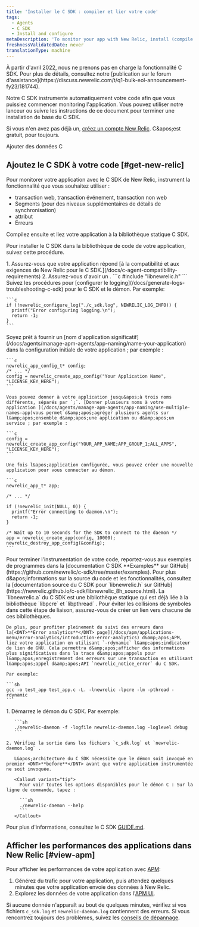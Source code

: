 ```yaml
---
title: 'Installer le C SDK : compiler et lier votre code'
tags:
  - Agents
  - C SDK
  - Install and configure
metaDescription: 'To monitor your app with New Relic, install (compile and link) the New Relic C SDK into your app''s code library.'
freshnessValidatedDate: never
translationType: machine
---
```


<Callout variant="important" title="AVIS DE FIN DE VIE">
  À partir d&apos;avril 2022, nous ne prenons pas en charge la fonctionnalité C SDK. Pour plus de détails, consultez notre [publication sur le forum d&apos;assistance](https://discuss.newrelic.com/t/q1-bulk-eol-announcement-fy23/181744).
</Callout>

Notre C SDK instrumente automatiquement votre code afin que vous puissiez commencer monitoring l&apos;application. Vous pouvez utiliser notre lanceur ou suivre les instructions de ce document pour terminer une installation de base du C SDK.

Si vous n&apos;en avez pas déjà un, [créez un compte New Relic](https://newrelic.com/signup). C&amp;apos;est gratuit, pour toujours.

<ButtonLink role="button" to="https://one.newrelic.com/launcher/nr1-core.settings?pane=eyJuZXJkbGV0SWQiOiJ0dWNzb24ucGxnLWluc3RydW1lbnQtZXZlcnl0aGluZyJ9&cards[0]=eyJuZXJkbGV0SWQiOiJzZXR1cC1uZXJkbGV0cy5zZXR1cC1jLWludGVncmF0aW9uIiwiYWNjb3VudElkIjoyNjQwNDA5fQ==&platform[accountId]=1" variant="primary">
  Ajouter des données C
</ButtonLink>

## Ajoutez le C SDK à votre code [#get-new-relic]

Pour monitorer votre application avec le C SDK de New Relic, instrument la fonctionnalité que vous souhaitez utiliser :

* transaction web, transaction événement, transaction non web
* Segments (pour des niveaux supplémentaires de détails de synchronisation)
* attribut
* Erreurs

Compilez ensuite et liez votre application à la bibliothèque statique C SDK.

Pour installer le C SDK dans la bibliothèque de code de votre application, suivez cette procédure.

<CollapserGroup>
  <Collapser id="requirements" title="1. Vérifiez les exigences.">
    1. Assurez-vous que votre application répond [à la compatibilité et aux exigences de New Relic pour le C SDK.](/docs/c-agent-compatibility-requirements)
    2. Assurez-vous d&apos;avoir un <InlinePopover type="licenseKey" />.
  </Collapser>

  <Collapser id="header-file" title="2. Incluez le fichier d’en-tête fourni.">
    ```c
    #include "libnewrelic.h"
    ```
  </Collapser>

  <Collapser id="logging" title="3. Configurer le logging.">
    Suivez les procédures pour [configurer le logging](/docs/generate-logs-troubleshooting-c-sdk) pour le C SDK et le démon. Par exemple:

    ```c
    if (!newrelic_configure_log("./c_sdk.log", NEWRELIC_LOG_INFO)) {
      printf("Error configuring logging.\n");
      return -1;
    }
    ```
  </Collapser>

  <Collapser id="app-name" title="4. Soyez prêt à fournir un nom d’application significatif.">
    Soyez prêt à fournir un [nom d&apos;application significatif](/docs/agents/manage-apm-agents/app-naming/name-your-application) dans la configuration initiale de votre application ; par exemple :

    ```c
    newrelic_app_config_t* config;
    /* ... */
    config = newrelic_create_app_config("Your Application Name", "LICENSE_KEY_HERE");
    ```

    Vous pouvez donner à votre application jusqu&apos;à trois noms différents, séparés par `;`. [Donner plusieurs noms à votre application ](/docs/agents/manage-apm-agents/app-naming/use-multiple-names-app)vous permet d&amp;apos;agréger plusieurs agents sur l&amp;apos;ensemble d&amp;apos;une application ou d&amp;apos;un service ; par exemple :

    ```c
    config = newrelic_create_app_config("YOUR_APP_NAME;APP_GROUP_1;ALL_APPS", "LICENSE_KEY_HERE");
    ```

    Une fois l&apos;application configurée, vous pouvez créer une nouvelle application pour vous connecter au démon.

    ```c
    newrelic_app_t* app;

    /* ... */

    if (!newrelic_init(NULL, 0)) {
      printf("Error connecting to daemon.\n");
      return -1;
    }

    /* Wait up to 10 seconds for the SDK to connect to the daemon */
    app = newrelic_create_app(config, 10000);
    newrelic_destroy_app_config(&config);
    ```
  </Collapser>

  <Collapser id="instrumentation" title="5. Terminez l'instrumentation de votre code.">
    Pour terminer l&apos;instrumentation de votre code, reportez-vous aux exemples de programmes dans la [documentation C SDK <DNT>**Examples**</DNT> sur GitHub](https://github.com/newrelic/c-sdk/tree/master/examples). Pour plus d&amp;apos;informations sur la source du code et les fonctionnalités, consultez la [documentation source du C SDK pour `libnewrelic.h` sur GitHub](https://newrelic.github.io/c-sdk/libnewrelic_8h_source.html).
  </Collapser>

  <Collapser id="example-program" title="6. Compilez et liez votre application.">
    La `libnewrelic.a` du C SDK est une bibliothèque statique qui est déjà liée à la bibliothèque `libpcre` et `libpthread` . Pour éviter les collisions de symboles dans cette étape de liaison, assurez-vous de créer un lien vers chacune de ces bibliothèques.

    De plus, pour profiter pleinement du suivi des erreurs dans la[<DNT>**Error analytics**</DNT> page](/docs/apm/applications-menu/error-analytics/introduction-error-analytics) d&amp;apos;APM, liez votre application en utilisant `-rdynamic` l&amp;apos;indicateur de lien de GNU. Cela permettra d&amp;apos;afficher des informations plus significatives dans la trace d&amp;apos;appels pour l&amp;apos;enregistrement des erreurs sur une transaction en utilisant l&amp;apos;appel d&amp;apos;API `newrelic_notice_error` du C SDK.

    Par exemple:

    ```sh
    gcc -o test_app test_app.c -L. -lnewrelic -lpcre -lm -pthread -rdynamic
    ```
  </Collapser>

  <Collapser id="daemon" title="7. Démarrez le démon et vérifiez les logs.">
    1. Démarrez le démon du C SDK. Par exemple:

       ```sh
       ./newrelic-daemon -f -logfile newrelic-daemon.log -loglevel debug
       ```

    2. Vérifiez la sortie dans les fichiers `c_sdk.log` et `newrelic-daemon.log` .

       L&apos;architecture du C SDK nécessite que le démon soit invoqué en premier <DNT>**before**</DNT> avant que votre application instrumentée ne soit invoquée.

       <Callout variant="tip">
         Pour voir toutes les options disponibles pour le démon C : Sur la ligne de commande, tapez :

         ```sh
         ./newrelic-daemon --help
         ```
       </Callout>
  </Collapser>
</CollapserGroup>

Pour plus d&apos;informations, consultez le C SDK [GUIDE.md](https://github.com/newrelic/c-sdk/blob/master/GUIDE.md#getting-started).

## Afficher les performances des applications dans New Relic [#view-apm]

Pour afficher les performances de votre application avec [APM](/docs/apm/new-relic-apm/getting-started/introduction-new-relic-apm):

1. Générez du trafic pour votre application, puis attendez quelques minutes que votre application envoie des données à New Relic.
2. Explorez les données de votre application dans l&apos;[APM UI](/docs/apm/applications-menu/monitoring/apm-overview-page).

Si aucune donnée n&apos;apparaît au bout de quelques minutes, vérifiez si vos fichiers `c_sdk.log` et `newrelic-daemon.log` contiennent des erreurs. Si vous rencontrez toujours des problèmes, suivez les [conseils de dépannage](/docs/apm/agents/c-sdk/troubleshooting/no-data-appears-c-sdk).